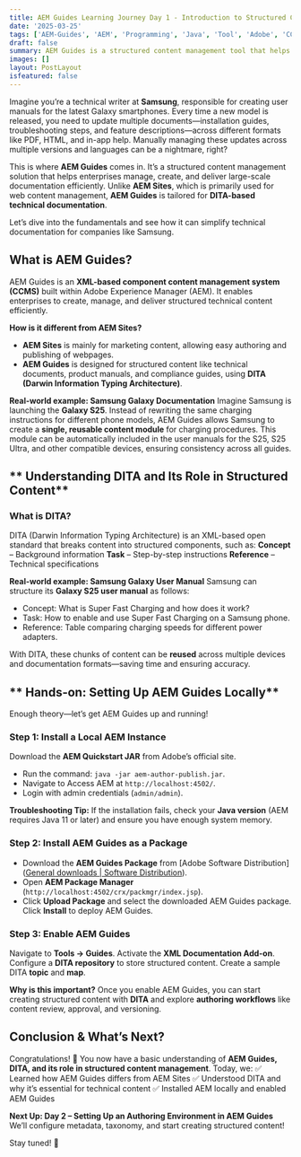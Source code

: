 ```yaml
---
title: AEM Guides Learning Journey Day 1 - Introduction to Structured Content Management
date: '2025-03-25'
tags: ['AEM-Guides', 'AEM', 'Programming', 'Java', 'Tool', 'Adobe', 'CCMS', 'DITA']
draft: false
summary: AEM Guides is a structured content management tool that helps enterprises efficiently create and manage reusable technical documentation using DITA. This Day 1 guide covers its fundamentals, differences from AEM Sites, and a step-by-step installation process to get started.
images: []
layout: PostLayout
isfeatured: false
---
```


Imagine you’re a technical writer at **Samsung**, responsible for creating user manuals for the latest Galaxy smartphones. Every time a new model is released, you need to update multiple documents—installation guides, troubleshooting steps, and feature descriptions—across different formats like PDF, HTML, and in-app help. Manually managing these updates across multiple versions and languages can be a nightmare, right?

This is where **AEM Guides** comes in. It’s a structured content management solution that helps enterprises manage, create, and deliver large-scale documentation efficiently. Unlike **AEM Sites**, which is primarily used for web content management, **AEM Guides** is tailored for **DITA-based technical documentation**.

Let’s dive into the fundamentals and see how it can simplify technical documentation for companies like Samsung.

## **What is AEM Guides?**

AEM Guides is an **XML-based component content management system (CCMS)** built within Adobe Experience Manager (AEM). It enables enterprises to create, manage, and deliver structured technical content efficiently.

**How is it different from AEM Sites?**

- **AEM Sites** is mainly for marketing content, allowing easy authoring and publishing of webpages.
- **AEM Guides** is designed for structured content like technical documents, product manuals, and compliance guides, using **DITA (Darwin Information Typing Architecture)**.

**Real-world example: Samsung Galaxy Documentation** Imagine Samsung is launching the **Galaxy S25**. Instead of rewriting the same charging instructions for different phone models, AEM Guides allows Samsung to create a **single, reusable content module** for charging procedures. This module can be automatically included in the user manuals for the S25, S25 Ultra, and other compatible devices, ensuring consistency across all guides.

## ** Understanding DITA and Its Role in Structured Content**

### **What is DITA?**

DITA (Darwin Information Typing Architecture) is an XML-based open standard that breaks content into structured components, such as: **Concept** – Background information **Task** – Step-by-step instructions **Reference** – Technical specifications

**Real-world example: Samsung Galaxy User Manual** Samsung can structure its **Galaxy S25 user manual** as follows:

- Concept: What is Super Fast Charging and how does it work?
- Task: How to enable and use Super Fast Charging on a Samsung phone.
- Reference: Table comparing charging speeds for different power adapters.

With DITA, these chunks of content can be **reused** across multiple devices and documentation formats—saving time and ensuring accuracy.

## ** Hands-on: Setting Up AEM Guides Locally**

Enough theory—let’s get AEM Guides up and running!

### **Step 1: Install a Local AEM Instance**

Download the **AEM Quickstart JAR** from Adobe’s official site.

- Run the command: `java -jar aem-author-publish.jar`.
- Navigate to Access AEM at `http://localhost:4502/`.
- Login with admin credentials (`admin/admin`).

**Troubleshooting Tip:** If the installation fails, check your **Java version** (AEM requires Java 11 or later) and ensure you have enough system memory.

### **Step 2: Install AEM Guides as a Package**

- Download the **AEM Guides Package** from [Adobe Software Distribution]([General downloads | Software Distribution](https://experience.adobe.com/#/downloads/content/software-distribution/en/general.html)).
- Open **AEM Package Manager** (`http://localhost:4502/crx/packmgr/index.jsp`).
- Click **Upload Package** and select the downloaded AEM Guides package. Click **Install** to deploy AEM Guides.

### **Step 3: Enable AEM Guides**

Navigate to **Tools → Guides**.
Activate the **XML Documentation Add-on**.
Configure a **DITA repository** to store structured content.
Create a sample DITA **topic** and **map**.

**Why is this important?** Once you enable AEM Guides, you can start creating structured content with **DITA** and explore **authoring workflows** like content review, approval, and versioning.

## **Conclusion & What’s Next?**

Congratulations! 🎉 You now have a basic understanding of **AEM Guides, DITA, and its role in structured content management**. Today, we:
✅ Learned how AEM Guides differs from AEM Sites
✅ Understood DITA and why it’s essential for technical content
✅ Installed AEM locally and enabled AEM Guides

**Next Up: Day 2 – Setting Up an Authoring Environment in AEM Guides** We’ll configure metadata, taxonomy, and start creating structured content!

Stay tuned! 🚀

